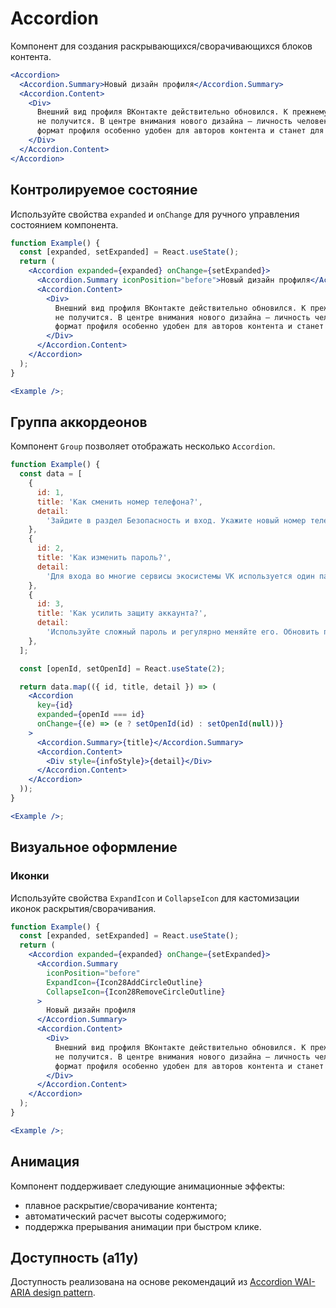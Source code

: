 <Overview>

# Accordion

Компонент для создания раскрывающихся/сворачивающихся блоков контента.

</Overview>

```jsx
<Accordion>
  <Accordion.Summary>Новый дизайн профиля</Accordion.Summary>
  <Accordion.Content>
    <Div>
      Внешний вид профиля ВКонтакте действительно обновился. К прежнему варианту вернуться уже
      не получится. В центре внимания нового дизайна — личность человека и его увлечения. Новый
      формат профиля особенно удобен для авторов контента и станет для них цифровой визиткой.
    </Div>
  </Accordion.Content>
</Accordion>
```

## Контролируемое состояние

Используйте свойства `expanded` и `onChange` для ручного управления состоянием компонента.

```jsx
function Example() {
  const [expanded, setExpanded] = React.useState();
  return (
    <Accordion expanded={expanded} onChange={setExpanded}>
      <Accordion.Summary iconPosition="before">Новый дизайн профиля</Accordion.Summary>
      <Accordion.Content>
        <Div>
          Внешний вид профиля ВКонтакте действительно обновился. К прежнему варианту вернуться уже
          не получится. В центре внимания нового дизайна — личность человека и его увлечения. Новый
          формат профиля особенно удобен для авторов контента и станет для них цифровой визиткой.
        </Div>
      </Accordion.Content>
    </Accordion>
  );
}

<Example />;
```

## Группа аккордеонов

Компонент `Group` позволяет отображать несколько `Accordion`.

```jsx
function Example() {
  const data = [
    {
      id: 1,
      title: 'Как сменить номер телефона?',
      detail:
        'Зайдите в раздел Безопасность и вход. Укажите новый номер телефона и подтвердите его.',
    },
    {
      id: 2,
      title: 'Как изменить пароль?',
      detail:
        'Для входа во многие сервисы экосистемы VK используется один пароль. Если вы беспокоитесь по поводу безопасности, этот пароль можно изменить.',
    },
    {
      id: 3,
      title: 'Как усилить защиту аккаунта?',
      detail:
        'Используйте сложный пароль и регулярно меняйте его. Обновить пароль можно в разделе Пароль.',
    },
  ];

  const [openId, setOpenId] = React.useState(2);

  return data.map(({ id, title, detail }) => (
    <Accordion
      key={id}
      expanded={openId === id}
      onChange={(e) => (e ? setOpenId(id) : setOpenId(null))}
    >
      <Accordion.Summary>{title}</Accordion.Summary>
      <Accordion.Content>
        <Div style={infoStyle}>{detail}</Div>
      </Accordion.Content>
    </Accordion>
  ));
}

<Example />;
```

## Визуальное оформление

### Иконки

Используйте свойства `ExpandIcon` и `CollapseIcon` для кастомизации иконок раскрытия/сворачивания.

```jsx
function Example() {
  const [expanded, setExpanded] = React.useState();
  return (
    <Accordion expanded={expanded} onChange={setExpanded}>
      <Accordion.Summary
        iconPosition="before"
        ExpandIcon={Icon28AddCircleOutline}
        CollapseIcon={Icon28RemoveCircleOutline}
      >
        Новый дизайн профиля
      </Accordion.Summary>
      <Accordion.Content>
        <Div>
          Внешний вид профиля ВКонтакте действительно обновился. К прежнему варианту вернуться уже
          не получится. В центре внимания нового дизайна — личность человека и его увлечения. Новый
          формат профиля особенно удобен для авторов контента и станет для них цифровой визиткой.
        </Div>
      </Accordion.Content>
    </Accordion>
  );
}

<Example />;
```

## Анимация

Компонент поддерживает следующие анимационные эффекты:

- плавное раскрытие/сворачивание контента;
- автоматический расчет высоты содержимого;
- поддержка прерывания анимации при быстром клике.

## Доступность (a11y)

Доступность реализована на основе рекомендаций из [Accordion WAI-ARIA design pattern](https://www.w3.org/WAI/ARIA/apg/patterns/accordion/).
